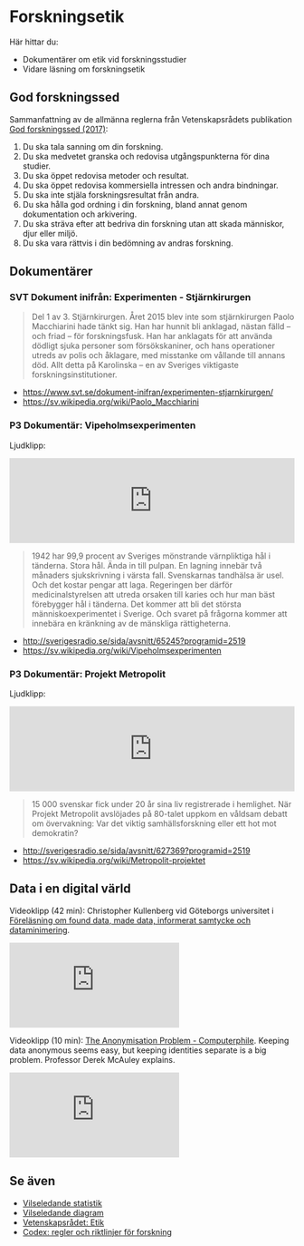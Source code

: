 # Forskningsetik {#ethics}

Här hittar du:

- Dokumentärer om etik vid forskningsstudier
- Vidare läsning om forskningsetik

## God forskningssed

Sammanfattning av de allmänna reglerna från Vetenskapsrådets publikation [God forskningssed (2017)](https://www.vr.se/analys-och-uppdrag/vi-analyserar-och-utvarderar/alla-publikationer/publikationer/2017-08-29-god-forskningssed.html):

1. Du ska tala sanning om din forskning. 
2. Du ska medvetet granska och redovisa utgångspunkterna för dina studier. 
3. Du ska öppet redovisa metoder och resultat. 
4. Du ska öppet redovisa kommersiella intressen och andra bindningar. 
5. Du ska inte stjäla forskningsresultat från andra. 
6. Du ska hålla god ordning i din forskning, bland annat genom dokumentation och arkivering. 
7. Du ska sträva efter att bedriva din forskning utan att skada människor, djur eller miljö. 
8. Du ska vara rättvis i din bedömning av andras forskning. 

## Dokumentärer

### SVT Dokument inifrån: Experimenten - Stjärnkirurgen

> Del 1 av 3. Stjärnkirurgen. Året 2015 blev inte som stjärnkirurgen Paolo Macchiarini hade tänkt sig. Han har hunnit bli anklagad, nästan fälld – och friad – för forskningsfusk. Han har anklagats för att använda dödligt sjuka personer som försökskaniner, och hans operationer utreds av polis och åklagare, med misstanke om vållande till annans död. Allt detta på Karolinska – en av Sveriges viktigaste forskningsinstitutioner.

- <https://www.svt.se/dokument-inifran/experimenten-stjarnkirurgen/>
- <https://sv.wikipedia.org/wiki/Paolo_Macchiarini>

### P3 Dokumentär: Vipeholmsexperimenten

Ljudklipp:

<iframe width="100%" height="150" src="https://sverigesradio.se/embed/episode/65245" frameborder="0" class="mediaplayer soundplayer"></iframe>

> 1942 har 99,9 procent av Sveriges mönstrande värnpliktiga hål i tänderna. Stora hål. Ända in till pulpan. En lagning innebär två månaders sjukskrivning i värsta fall. Svenskarnas tandhälsa är usel. Och det kostar pengar att laga. Regeringen ber därför medicinalstyrelsen att utreda orsaken till karies och hur man bäst förebygger hål i tänderna. Det kommer att bli det största människoexperimentet i Sverige. Och svaret på frågorna kommer att innebära en kränkning av de mänskliga rättigheterna.

- <http://sverigesradio.se/sida/avsnitt/65245?programid=2519>
- <https://sv.wikipedia.org/wiki/Vipeholmsexperimenten>

### P3 Dokumentär: Projekt Metropolit

Ljudklipp:

<iframe width="100%" height="150" src="https://sverigesradio.se/embed/episode/627369" frameborder="0" class="mediaplayer soundplayer"></iframe>

> 15 000 svenskar fick under 20 år sina liv registrerade i hemlighet. När Projekt Metropolit avslöjades på 80-talet uppkom en våldsam debatt om övervakning: Var det viktig samhällsforskning eller ett hot mot demokratin?

- <http://sverigesradio.se/sida/avsnitt/627369?programid=2519>
- <https://sv.wikipedia.org/wiki/Metropolit-projektet>

## Data i en digital värld

Videoklipp (42 min): Christopher Kullenberg vid Göteborgs universitet i [Föreläsning om found data, made data, informerat samtycke och dataminimering](https://www.youtube.com/watch?v=GRoKpNfX-7A).

<iframe src="https://www.youtube.com/embed/GRoKpNfX-7A?rel=0" frameborder="0" class="mediaplayer videoplayer" allowfullscreen></iframe>

Videoklipp (10 min): [The Anonymisation Problem - Computerphile](https://www.youtube.com/watch?v=puQvpyf0W-M). Keeping data anonymous seems easy, but keeping identities separate is a big problem. Professor Derek McAuley explains.

<iframe src="https://www.youtube.com/embed/puQvpyf0W-M?rel=0" frameborder="0" class="mediaplayer videoplayer" allowfullscreen></iframe>

## Se även

- [Vilseledande statistik](#misleading-stats)
- [Vilseledande diagram](#misleading-dataviz)
- [Vetenskapsrådet: Etik](https://www.vr.se/etik.4.3840dc7d108b8d5ad5280004294.html)
- [Codex: regler och riktlinjer för forskning](http://www.codex.vr.se/forskningsetik.shtml)